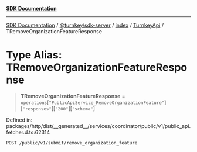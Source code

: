 [**SDK Documentation**](../../../../../../README.mdx)

***

[SDK Documentation](../../../../../../packages.mdx) / [@turnkey/sdk-server](../../../../README.mdx) / [index](../../../README.mdx) / [TurnkeyApi](../README.mdx) / TRemoveOrganizationFeatureResponse

# Type Alias: TRemoveOrganizationFeatureResponse

> **TRemoveOrganizationFeatureResponse** = `operations`\[`"PublicApiService_RemoveOrganizationFeature"`\]\[`"responses"`\]\[`"200"`\]\[`"schema"`\]

Defined in: packages/http/dist/\_\_generated\_\_/services/coordinator/public/v1/public\_api.fetcher.d.ts:62314

`POST /public/v1/submit/remove_organization_feature`
